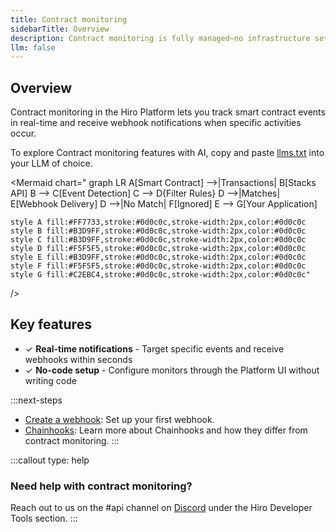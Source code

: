 ```yaml
---
title: Contract monitoring
sidebarTitle: Overview
description: Contract monitoring is fully managed—no infrastructure setup, no node maintenance, just instant notifications delivered to your endpoints.
llm: false
---
```


## Overview

Contract monitoring in the Hiro Platform lets you track smart contract events in real-time and receive webhook notifications when specific activities occur.

To explore Contract monitoring features with AI, copy and paste [llms.txt](/tools/contract-monitoring/llms.txt) into your LLM of choice.

<Mermaid
  chart="
graph LR
    A[Smart Contract] -->|Transactions| B[Stacks API]
    B --> C[Event Detection]
    C --> D{Filter Rules}
    D -->|Matches| E[Webhook Delivery]
    D -->|No Match| F[Ignored]
    E --> G[Your Application]
    
    style A fill:#FF7733,stroke:#0d0c0c,stroke-width:2px,color:#0d0c0c
    style B fill:#B3D9FF,stroke:#0d0c0c,stroke-width:2px,color:#0d0c0c
    style C fill:#B3D9FF,stroke:#0d0c0c,stroke-width:2px,color:#0d0c0c
    style D fill:#F5F5F5,stroke:#0d0c0c,stroke-width:2px,color:#0d0c0c
    style E fill:#B3D9FF,stroke:#0d0c0c,stroke-width:2px,color:#0d0c0c
    style F fill:#F5F5F5,stroke:#0d0c0c,stroke-width:2px,color:#0d0c0c
    style G fill:#C2EBC4,stroke:#0d0c0c,stroke-width:2px,color:#0d0c0c"
/>

## Key features

- ✓ **Real-time notifications** - Target specific events and receive webhooks within seconds
- ✓ **No-code setup** - Configure monitors through the Platform UI without writing code

:::next-steps
- [Create a webhook](/tools/contract-monitoring/create-webhooks): Set up your first webhook.
- [Chainhooks](/tools/chainhook): Learn more about Chainhooks and how they differ from contract monitoring.
:::

:::callout
type: help
### Need help with contract monitoring?
Reach out to us on the <span className="font-bold">#api</span> channel on [Discord](https://stacks.chat/) under the Hiro Developer Tools section.
:::